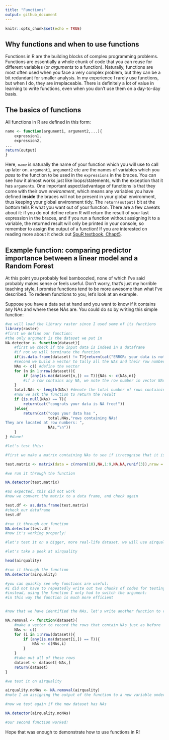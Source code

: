 ```yaml
---
title: "Functions"
output: github_document
---
```


```r
knitr::opts_chunk$set(echo = TRUE)
```

## Why functions and when to use functions

Functions in R are the building blocks of complex programming problems. Functions are essentially a whole chunk of code that you can reuse for different variables (or *arguments* to a function). Naturally, functions are most often used when you face a very complex problem, but they can be a bit redundant for smaller analysis. In my experience I rarely use functions, but when I do, they are irreplaceable. There is definitely a lot of value in learning to write functions, even when you don't use them on a day-to-day basis.  

## The basics of functions

All functions in R are defined in this form:

```r
name <- function(argument1, argument2,...){
    expression1,
    expression2,
...
return(output)
}
```

Here, `name` is naturally the name of your function which you will use to call up later on. `argument1`, `argument2` etc are the names of variables which you *pass* to the function to be used in the `expressions` in the braces. You can see how it almost works just like loops/statements, with the exception that it has `arguments`. One important aspect/advantage of functions is that they come with their own *environment*, which means any variables you have defined **inside** the braces will not be present in your global environment, thus keeping your global environment tidy. The `return(output)` bit at the bottom tells R what you want out of your function. There are a few caveats about it: if you do not define return R will return the result of your last expression in the braces, and if you run a function without assigning it to a variable, the returned result will only be printed in your console, so remember to assign the output of a function! If you are interested on reading more about it check out [SpuR textbook, Chapt5](https://www-taylorfrancis-com.ezp.lib.unimelb.edu.au/books/9781420068740).  

## Example function: comparing predictor importance between a linear model and a Random Forest

At this point you probably feel bamboozled, none of which I've said probably makes sense or feels useful. Don't worry, that's just my horrible teaching style, I promise functions tend to be more awesome than what I've described. To redeem functions to you, let's look at an example.  

Suppose you have a data set at hand and you want to know if it contains any NAs and where these NAs are. You could do so by writing this simple function:

```r
#we will load the library raster since I used some of its functions
library(raster)
#first we define our function: 
#the only argument is the dataset we put in
NA.detector <- function(dataset){
    #first we check if the input data is indeed in a dataframe
    #if not we will terminate the function
    if(is.data.frame(dataset) != T){return(cat("ERROR: your data is not in a data frame!"))}
    #second we build a vector to tally all the NAs and their row number
    NAs <- c() #define the vector
    for (n in 1:nrow(dataset)){
        if (any(is.na(dataset[n,]) == T)){NAs <- c(NAs,n)} 
        #if a row contains any NA, we note the row number in vector NAs
    }
    total.NAs <- length(NAs) #denote the total number of rows containing NAs
    #now we ask the function to return the result
    if (is.null(NAs) == T){
        return(cat("congrats your data is NA free!"))
    }else{
        return(cat("oops your data has ",
                   total.NAs,"rows containing NAs! 
They are located at row numbers: ",
                   NAs,"\n"))
    }
} #done!

#let's test this:

#first we make a matrix containing NAs to see if itrecognise that it is not in a dataframe

test.matrix <- matrix(data = c(rnorm(10),NA,1:9,NA,NA,runif(3)),nrow = 5, ncol = 5)

#we run it through the function

NA.detector(test.matrix)

#as expected, this did not work
#now we convert the matrix to a data frame, and check again

test.df <- as.data.frame(test.matrix)
#check our dataframe
test.df

#run it through our function
NA.detector(test.df)
#now it's working properly!

#let's test it on a bigger, more real-life dataset. we will use airquality which is provided in R

#let's take a peek at airquality

head(airquality)

#run it through the function
NA.detector(airquality)

#you can quickly see why functions are useful: 
#I did not have to repeatedly write out two chunks of codes for testing two datasets
#instead, using the function I only had to switch the argument: 
#in this way the function is much more efficient


#now that we have identified the NAs, let's write another function to remove them:

NA.removal <- function(dataset){
    #make a vector to record the rows that contain NAs just as before
    NAs <- c()
    for (i in 1:nrow(dataset)){
        if (any(is.na(dataset[i,]) == T)){
            NAs <- c(NAs,i)
        }
    }
    #take out all of these rows
    dataset <- dataset[-NAs,]
    return(dataset)
}

#we test it on airquality

airquality.noNAs <- NA.removal(airquality) 
#note I am assigning the output of the function to a new variable under the name airquality.noNAs

#now we test again if the new dataset has NAs

NA.detector(airquality.noNAs)

#our second function worked!
```


Hope that was enough to demonstrate how to use functions in R!
